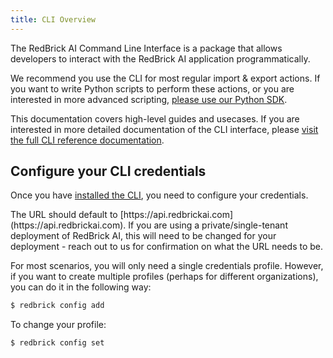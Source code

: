 ```yaml
---
title: CLI Overview
---
```


The RedBrick AI Command Line Interface is a package that allows developers to interact with the RedBrick AI application programmatically.

We recommend you use the CLI for most regular import & export actions. If you want to write Python scripts to perform these actions, or you are interested in more advanced scripting, [please use our Python SDK](../sdk-overview/).

This documentation covers high-level guides and usecases. If you are interested in more detailed documentation of the CLI interface, please [visit the full CLI reference documentation](https://redbrick-sdk.readthedocs.io/en/stable/cli.html).

## Configure your CLI credentials

Once you have [installed the CLI](../installation-and-api-keys), you need to configure your credentials.&#x20;


<Note>
The URL should default to [https://api.redbrickai.com](https://api.redbrickai.com). If you are using a private/single-tenant deployment of RedBrick AI, this will need to be changed for your deployment - reach out to us for confirmation on what the URL needs to be.
</Note>

For most scenarios, you will only need a single credentials profile. However, if you want to create multiple profiles (perhaps for different organizations), you can do it in the following way:&#x20;

```bash
$ redbrick config add
```

To change your profile:

```bash
$ redbrick config set
```
